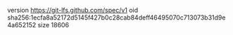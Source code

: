 version https://git-lfs.github.com/spec/v1
oid sha256:1ecfa8a52172d5145f427b0c28cab84deff46495070c713073b31d9e4a652152
size 18606
